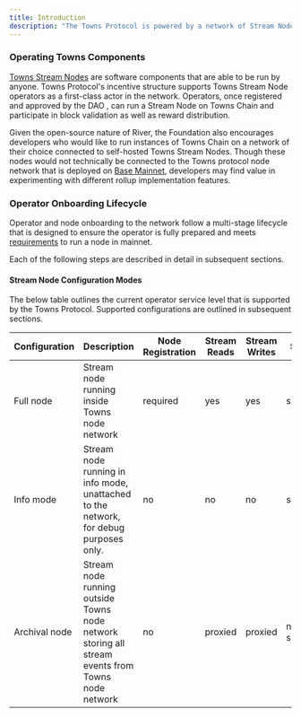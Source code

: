 ```yaml
---
title: Introduction
description: "The Towns Protocol is powered by a network of Stream Nodes that are registered on chain and run by Node Operators. This guide is intended as an introduction to getting started as an operator and running a node in the Towns network."
---
```


### Operating Towns Components

[Towns Stream Nodes](https://github.com/towns-protocol/towns/tree/main/core/node) are software components that are able to be run by anyone. Towns Protocol's incentive structure supports Towns Stream Node operators as a first-class actor in the network. Operators, once registered and approved by the DAO , can run a Stream Node on Towns Chain and participate in block validation as well as reward distribution.

Given the open-source nature of River, the Foundation also encourages developers who would like to run instances of Towns Chain on a network of their choice connected to self-hosted Towns Stream Nodes. Though these nodes would not technically be connected to the Towns protocol node network that is deployed on [Base Mainnet](https://basescan.org/), developers may find value in experimenting with different rollup implementation features.

### Operator Onboarding Lifecycle

Operator and node onboarding to the network follow a multi-stage lifecycle that is designed to ensure the operator is fully prepared and meets [requirements](/run/node-operator/system-requirements-installation) to run a node in mainnet. 

Each of the following steps are described in detail in subsequent sections.

<Steps>
<Step title="Register operator in Testnet">
</Step>
<Step title="DAO operator approval in Testnet">
</Step>
<Step title="Register node in Testnet">
</Step>
<Step title="Register operator in Mainnet">
</Step>
<Step title="Achieve sufficient TOWNS token delegation">
</Step>
<Step title="DAO operator approval in Mainnet">
</Step>
<Step title="Register node in Mainnet">
</Step>
<Step title="DAO operator activation in Mainnet">
</Step>
<Step title="Participate in TOWNS rewards distribution epochs">

</Step>
</Steps>

#### Stream Node Configuration Modes

The below table outlines the current operator service level that is supported by the Towns Protocol. Supported configurations are outlined in subsequent sections.

| Configuration   | Description                                                                                      | Node Registration     | Stream Reads         | Stream Writes        | Support             |
| --------------- | ------------------------------------------------------------------------------------------------ | --------------------- | -------------------- | -------------------- | ------------------- |
| Full node       | Stream node running inside Towns node network                                                   | required | yes                  | yes                  | supported         |
| Info mode       | Stream node running in info mode, unattached to the network, for debug purposes only.            | no                    | no      | no     | supported         |
| Archival node   | Stream node running outside Towns node network storing all stream events from Towns node network | no                    | proxied | proxied | not yet supported |